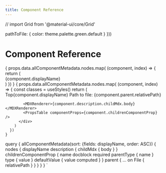 ```yaml
---
title: Component Reference
---
```

// import Grid from '@material-ui/core/Grid'

  pathToFile: {
    color: theme.palette.green.default
  }
}))


# Component Reference

<Grid container spacing={2}>
  <Grid item xs={3}>
    {
      props.data.allComponentMetadata.nodes.map( (component, index) => {
        return (
          <div key={index}><MuiLink variant="body1" href={'#'+component.displayName}>{component.displayName}</MuiLink></div>
        )
      })
    }
  </Grid>
  <Grid item xs={9}>
    {
      props.data.allComponentMetadata.nodes.map( (component, index) => {
        const classes = useStyles()
        return (
          <div key={index} style={{'marginBottom': '10px'}}>
            <MuiLink variant="body1" href='#'>Top</MuiLink><Typography variant="h2" id={component.displayName}>{component.displayName}</Typography>
            <Typography variant="body1">
              Path to file: <span className={classes.pathToFile}>{component.parent.relativePath}</span>
            </Typography>
            
            <MDXRenderer>{component.description.childMdx.body}</MDXRenderer>
            <PropsTable componentProps={component.childrenComponentProp} />
          </div>
        )
      })
    }
  </Grid>
</Grid>


  query {
    allComponentMetadata(sort: {fields: displayName, order: ASC}) {
      nodes {
        displayName
        description {
          childMdx {
            body
          }
        }
        childrenComponentProp {
          name
          docblock
          required
          parentType {
            name
          }
          type {
            value
          }
          defaultValue {
            value
            computed
          }
        }
        parent {
          ... on File {
            relativePath
          }
        }
      }
    }
  }
`